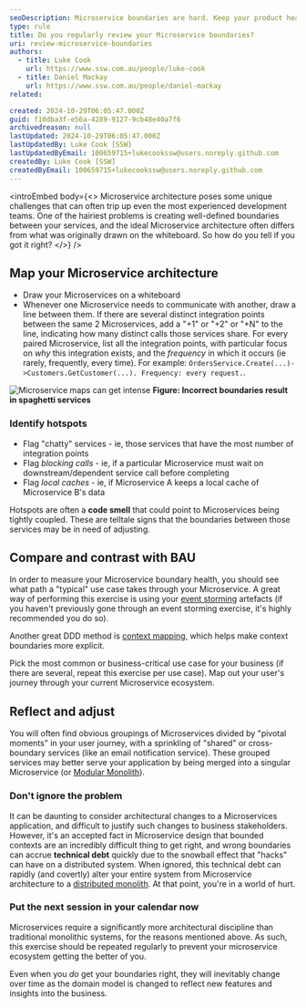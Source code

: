 ```yaml
---
seoDescription: Microservice boundaries are hard. Keep your product healthy, scalable, and successful by reviewing your boundaries regularly.
type: rule
title: Do you regularly review your Microservice boundaries?
uri: review-microservice-boundaries
authors:
  - title: Luke Cook
    url: https://www.ssw.com.au/people/luke-cook
  - title: Daniel Mackay
    url: https://www.ssw.com.au/people/daniel-mackay
related:

created: 2024-10-29T06:05:47.000Z
guid: f10dba3f-e56a-4289-9127-9cb48e40a7f6
archivedreason: null
lastUpdated: 2024-10-29T06:05:47.000Z
lastUpdatedBy: Luke Cook [SSW]
lastUpdatedByEmail: 100659715+lukecookssw@users.noreply.github.com
createdBy: Luke Cook [SSW]
createdByEmail: 100659715+lukecookssw@users.noreply.github.com
---
```

<introEmbed
  body={<>
Microservice architecture poses some unique challenges that can often trip up even the most experienced development teams. One of the hairiest problems is creating well-defined boundaries between your services, and the ideal Microservice architecture often differs from what was originally drawn on the whiteboard. So how do you tell if you got it right?
  </>}
/>
## Map your Microservice architecture

* Draw your Microservices on a whiteboard
* Whenever one Microservice needs to communicate with another, draw a line between them. If there are several distinct integration points between the same 2 Microservices, add a "+1" or "+2" or "+N" to the line, indicating how many distinct calls those services share. For every paired Microservice, list all the integration points, with particular focus on *why* this integration exists, and the *frequency* in which it occurs (ie rarely, frequently, every time). For example: `OrdersService.Create(...)->Customers.GetCustomer(...). Frequency: every request.`.

![Microservice maps can get intense](/uploads/rules/review-microservice-boundaries/bad-example-microservice-boundaries.png)
**Figure: Incorrect boundaries result in spaghetti services**

### Identify hotspots

* Flag "chatty" services - ie, those services that have the most number of integration points
* Flag *blocking calls* - ie, if a particular Microservice must wait on downstream/dependent service call before completing
* Flag *local caches* - ie, if Microservice A keeps a local cache of Microservice B's data

Hotspots are often a **code smell** that could point to Microservices being tightly coupled. These are telltale signs that the boundaries between those services may be in need of adjusting.

## Compare and contrast with BAU

In order to measure your Microservice boundary health, you should see what path a "typical" use case takes through your Microservice.
A great way of performing this exercise is using your [event storming](https://ssw.com.au/rules/event-storming) artefacts (if you haven't previously gone through an event storming exercise, it's highly recommended you do so).

Another great DDD method is [context mapping](https://www.infoq.com/articles/ddd-contextmapping/), which helps make context boundaries more explicit.

Pick the most common or business-critical use case for your business (if there are several, repeat this exercise per use case). Map out your user's journey through your current Microservice ecosystem.

## Reflect and adjust

You will often find obvious groupings of Microservices divided by "pivotal moments" in your user journey, with a sprinkling of "shared" or cross-boundary services (like an email notification service). These grouped services may better serve your application by being merged into a singular Microservice (or [Modular Monolith](https://ssw.com.au/rules/rules-to-better-modular-monoliths)).

### Don't ignore the problem

It can be daunting to consider architectural changes to a Microservices application, and difficult to justify such changes to business stakeholders. However, it's an accepted fact in Microservice design that bounded contexts are an incredibly difficult thing to get right, and wrong boundaries can accrue **technical debt** quickly due to the snowball effect that "hacks" can have on a distributed system. When ignored, this technical debt can rapidly (and covertly) alter your entire system from Microservice architecture to a [distributed monolith](https://medium.com/simpplr-technology/microservices-architecture-the-hard-parts-trap-of-distributed-monolith-7d707858aa32). At that point, you're in a world of hurt.

### Put the next session in your calendar now

Microservices require a significantly more architectural discipline than traditional monolithic systems, for the reasons mentioned above. As such, this exercise should be repeated regularly to prevent your microservice ecosystem getting the better of you.

Even when you *do* get your boundaries right, they will inevitably change over time as the domain model is changed to reflect new features and insights into the business.
